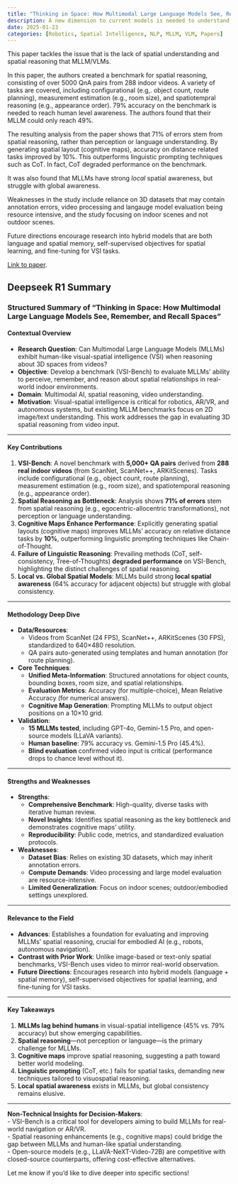 ```yaml
---
title: "Thinking in Space: How Multimodal Large Language Models See, Remember, and Recall Spaces"
description: A new dimension to current models is needed to understand space.
date: 2025-01-23
categories: [Robotics, Spatial Intelligence, NLP, MLLM, VLM, Papers]
---
```


This paper tackles the issue that is the lack of spatial understanding and spatial reasoning that MLLM/VLMs.

In this paper, the authors created a benchmark for spatial reasoning, consisting of over 5000 QnA pairs from 288 indoor videos. A variety of tasks are covered, including configurational (e.g,. object count, route planning), measurement estimation (e.g., room size), and spatiotempral reasoning (e.g., appearance order). 79% accuracy on the benchmark is needed to reach human level awareness. The authors found that their MLLM could only reach 49%.

The resulting analysis from the paper shows that 71% of errors stem from spatial reasoning, rather than perception or language understanding. By generating spatial layout (cognitive maps), accuracy on distance related tasks improved by 10%. This outperforms linguistic prompting techniques such as CoT. In fact, CoT degraded performance on the benchmark.

It was also found that MLLMs have strong *local* spatial awareness, but struggle with global awareness.

Weaknesses in the study include reliance on 3D datasets that may contain annotation errors, video processing and langauge model evaluation being resource intensive, and the study focusing on indoor scenes and not outdoor scenes.

Future directions encourage research into hybrid models that are both language and spatial memory, self-supervised objectives for spatial learning, and fine-tuning for VSI tasks.

[Link to paper](https://huggingface.co/papers/2412.14171).

::: {.callout-note collapse="true" appearance="simple"}
## Deepseek R1 Summary
### Structured Summary of "Thinking in Space: How Multimodal Large Language Models See, Remember, and Recall Spaces"

#### **Contextual Overview**  
- **Research Question**: Can Multimodal Large Language Models (MLLMs) exhibit human-like visual-spatial intelligence (VSI) when reasoning about 3D spaces from videos?  
- **Objective**: Develop a benchmark (VSI-Bench) to evaluate MLLMs’ ability to perceive, remember, and reason about spatial relationships in real-world indoor environments.  
- **Domain**: Multimodal AI, spatial reasoning, video understanding.  
- **Motivation**: Visual-spatial intelligence is critical for robotics, AR/VR, and autonomous systems, but existing MLLM benchmarks focus on 2D image/text understanding. This work addresses the gap in evaluating 3D spatial reasoning from video input.

---

#### **Key Contributions**  
1. **VSI-Bench**: A novel benchmark with **5,000+ QA pairs** derived from **288 real indoor videos** (from ScanNet, ScanNet++, ARKitScenes). Tasks include configurational (e.g., object count, route planning), measurement estimation (e.g., room size), and spatiotemporal reasoning (e.g., appearance order).  
2. **Spatial Reasoning as Bottleneck**: Analysis shows **71% of errors** stem from spatial reasoning (e.g., egocentric-allocentric transformations), not perception or language understanding.  
3. **Cognitive Maps Enhance Performance**: Explicitly generating spatial layouts (cognitive maps) improves MLLMs’ accuracy on relative distance tasks by **10%**, outperforming linguistic prompting techniques like Chain-of-Thought.  
4. **Failure of Linguistic Reasoning**: Prevailing methods (CoT, self-consistency, Tree-of-Thoughts) **degraded performance** on VSI-Bench, highlighting the distinct challenges of spatial reasoning.  
5. **Local vs. Global Spatial Models**: MLLMs build strong **local spatial awareness** (64% accuracy for adjacent objects) but struggle with global consistency.  

---

#### **Methodology Deep Dive**  
- **Data/Resources**:  
  - Videos from ScanNet (24 FPS), ScanNet++, ARKitScenes (30 FPS), standardized to 640×480 resolution.  
  - QA pairs auto-generated using templates and human annotation (for route planning).  
- **Core Techniques**:  
  - **Unified Meta-Information**: Structured annotations for object counts, bounding boxes, room size, and spatial relationships.  
  - **Evaluation Metrics**: Accuracy (for multiple-choice), Mean Relative Accuracy (for numerical answers).  
  - **Cognitive Map Generation**: Prompting MLLMs to output object positions on a 10×10 grid.  
- **Validation**:  
  - **15 MLLMs tested**, including GPT-4o, Gemini-1.5 Pro, and open-source models (LLaVA variants).  
  - **Human baseline**: 79% accuracy vs. Gemini-1.5 Pro (45.4%).  
  - **Blind evaluation** confirmed video input is critical (performance drops to chance level without it).  

---

#### **Strengths and Weaknesses**  
- **Strengths**:  
  - **Comprehensive Benchmark**: High-quality, diverse tasks with iterative human review.  
  - **Novel Insights**: Identifies spatial reasoning as the key bottleneck and demonstrates cognitive maps’ utility.  
  - **Reproducibility**: Public code, metrics, and standardized evaluation protocols.  
- **Weaknesses**:  
  - **Dataset Bias**: Relies on existing 3D datasets, which may inherit annotation errors.  
  - **Compute Demands**: Video processing and large model evaluation are resource-intensive.  
  - **Limited Generalization**: Focus on indoor scenes; outdoor/embodied settings unexplored.  

---

#### **Relevance to the Field**  
- **Advances**: Establishes a foundation for evaluating and improving MLLMs’ spatial reasoning, crucial for embodied AI (e.g., robots, autonomous navigation).  
- **Contrast with Prior Work**: Unlike image-based or text-only spatial benchmarks, VSI-Bench uses video to mirror real-world observation.  
- **Future Directions**: Encourages research into hybrid models (language + spatial memory), self-supervised objectives for spatial learning, and fine-tuning for VSI tasks.  

---

#### **Key Takeaways**  
1. **MLLMs lag behind humans** in visual-spatial intelligence (45% vs. 79% accuracy) but show emerging capabilities.  
2. **Spatial reasoning**—not perception or language—is the primary challenge for MLLMs.  
3. **Cognitive maps** improve spatial reasoning, suggesting a path toward better world modeling.  
4. **Linguistic prompting** (CoT, etc.) fails for spatial tasks, demanding new techniques tailored to visuospatial reasoning.  
5. **Local spatial awareness** exists in MLLMs, but global consistency remains elusive.  

--- 

**Non-Technical Insights for Decision-Makers**:  
- VSI-Bench is a critical tool for developers aiming to build MLLMs for real-world navigation or AR/VR.  
- Spatial reasoning enhancements (e.g., cognitive maps) could bridge the gap between MLLMs and human-like spatial understanding.  
- Open-source models (e.g., LLaVA-NeXT-Video-72B) are competitive with closed-source counterparts, offering cost-effective alternatives.  

Let me know if you’d like to dive deeper into specific sections!
:::